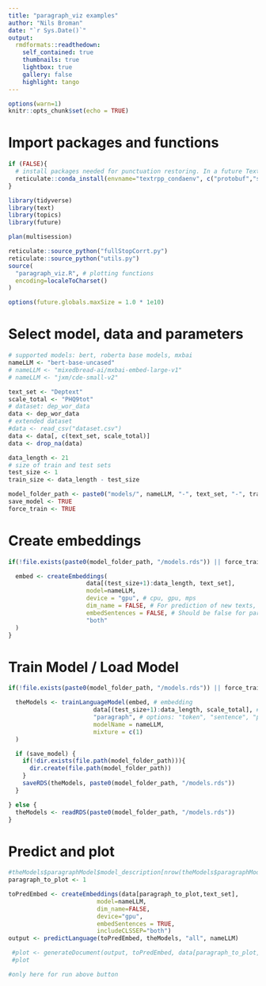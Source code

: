 ```yaml
---
title: "paragraph_viz examples"
author: "Nils Broman"
date: "`r Sys.Date()`"
output:
  rmdformats::readthedown:
    self_contained: true
    thumbnails: true
    lightbox: true
    gallery: false
    highlight: tango
---
```


```r
options(warn=1)
knitr::opts_chunk$set(echo = TRUE)

```

# Import packages and functions
```r

if (FALSE){
  # install packages needed for punctuation restoring. In a future Text version, this is not necessary.
  reticulate::conda_install(envname="textrpp_condaenv", c("protobuf","sentencepiece"), forge=FALSE, pip=TRUE)
}

library(tidyverse)
library(text)
library(topics)
library(future)

plan(multisession)

reticulate::source_python("fullStopCorrt.py")
reticulate::source_python("utils.py")
source(
  "paragraph_viz.R", # plotting functions
  encoding=localeToCharset()
)

options(future.globals.maxSize = 1.0 * 1e10)

```

# Select model, data and parameters
```r
# supported models: bert, roberta base models, mxbai
nameLLM <- "bert-base-uncased"
# nameLLM <- "mixedbread-ai/mxbai-embed-large-v1"
# nameLLM <- "jxm/cde-small-v2"

text_set <- "Deptext"
scale_total <- "PHQ9tot"
# dataset: dep_wor_data
data <- dep_wor_data
# extended dataset
#data <- read_csv("dataset.csv")
data <- data[, c(text_set, scale_total)]
data <- drop_na(data)

data_length <- 21
# size of train and test sets
test_size <- 1
train_size <- data_length - test_size

model_folder_path <- paste0("models/", nameLLM, "-", text_set, "-", train_size, "-lasso") # nolint: line_length_linter.
save_model <- TRUE
force_train <- TRUE
```

# Create embeddings
```r
if(!file.exists(paste0(model_folder_path, "/models.rds")) || force_train){

  embed <- createEmbeddings(
                      data[(test_size+1):data_length, text_set],
                      model=nameLLM,
                      device = "gpu", # cpu, gpu, mps
                      dim_name = FALSE, # For prediction of new texts, this param must be FALSE,
                      embedSentences = FALSE, # Should be false for paragraph level training
                      "both"
  )
}
```

# Train Model / Load Model
```r
if(!file.exists(paste0(model_folder_path, "/models.rds")) || force_train){

  theModels <- trainLanguageModel(embed, # embedding
                        data[(test_size+1):data_length, scale_total], # scale values, target
                        "paragraph", # options: "token", "sentence", "paragraph", "all", # "all" include all the previous models
                        modelName = nameLLM,
                        mixture = c(1)
  )

  if (save_model) {
    if(!dir.exists(file.path(model_folder_path))){
      dir.create(file.path(model_folder_path))
    }
    saveRDS(theModels, paste0(model_folder_path, "/models.rds"))
  }

} else {
  theModels <- readRDS(paste0(model_folder_path, "/models.rds"))
}
```

# Predict and plot
```r

#theModels$paragraphModel$model_description[nrow(theModels$paragraphModel$model_description) + 1,] <- c("max_token_to_sentence = 4")
paragraph_to_plot <- 1

toPredEmbed <- createEmbeddings(data[paragraph_to_plot,text_set],
                         model=nameLLM,
                         dim_name=FALSE,
                         device="gpu",
                         embedSentences = TRUE,
                         includeCLSSEP="both")
output <- predictLanguage(toPredEmbed, theModels, "all", nameLLM)

 #plot <- generateDocument(output, toPredEmbed, data[paragraph_to_plot, scale_total], nameLLM, limits = c(0, 27), filePath = paste0(model_folder_path, "/plot_paragraph_", paragraph_to_plot, ".html"))
 #plot
```

```r
#only here for run above button
```